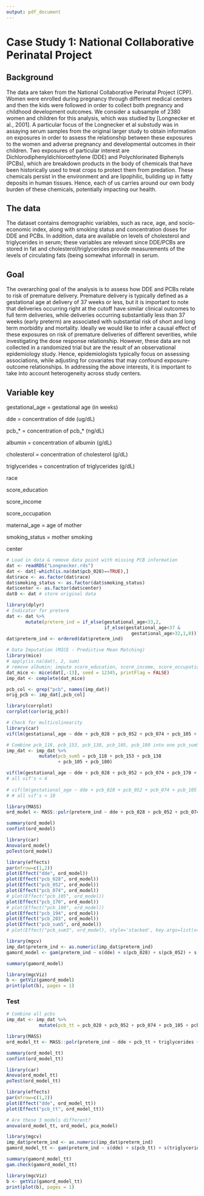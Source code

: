```yaml
---
output: pdf_document
---
```

# Case Study 1: National Collaborative Perinatal Project

## Background
The data are taken from the National Collaborative Perinatal Project (CPP). Women were enrolled during pregnancy through different medical centers and then the kids were followed in order to collect both pregnancy and childhood development outcomes. We consider a subsample of 2380 women and children for this analysis, which was studied by [Longnecker et al., 2001].  A particular focus of the Longnecker et al substudy was in assaying serum samples from the original larger study to obtain information on exposures in order to assess the relationship between these exposures to the women and adverse pregnancy and developmental outcomes in their children.  Two exposures of particular interest are Dichlorodiphenyldichloroethylene (DDE) and Polychlorinated Biphenyls (PCBs), which are breakdown products in the body of chemicals that have been historically used to treat crops to protect them from predation.  These chemicals persist in the environment and are lipophilic, building up in fatty deposits in human tissues.  Hence, each of us carries around our own body burden of these chemicals, potentially impacting our health.

## The data
The dataset contains demographic variables, such as race, age, and socio-economic index, along with smoking status and concentration doses for DDE and PCBs.  In addition, data are available on levels of cholesterol and triglycerides in serum; these variables are relevant since DDE/PCBs are stored in fat and cholesterol/triglycerides provide measurements of the levels of circulating fats (being somewhat informal) in serum. 

## Goal
The overarching goal of the analysis is to assess how DDE and PCBs relate to risk of premature delivery.  Premature delivery is typically defined as a gestational age at delivery of 37 weeks or less, but it is important to note that deliveries occurring right at the cutoff have similar clinical outcomes to full term deliveries, while deliveries occurring substantially less than 37 weeks (early preterm) are associated with substantial risk of short and long term morbidity and mortality.  Ideally we would like to infer a causal effect of these exposures on risk of premature deliveries of different severities, while investigating the dose response relationship.  However, these data are not collected in a randomized trial but are the result of an observational epidemiology study.  Hence, epidemiologists typically focus on assessing associations, while adjusting for covariates that may confound exposure-outcome relationships.  In addressing the above interests, it is important to take into account heterogeneity across study centers.

## Variable key 
gestational_age = gestational age (in weeks)

dde = concentration of dde (ug/dL)

pcb_* = concentration of pcb_* (ng/dL)

albumin = concentration of albumin (g/dL)

cholesterol = concentration of cholesterol (g/dL)

triglycerides =  concentration of triglycerides (g/dL)

race 

score_education 

score_income

score_occupation

maternal_age = age of mother

smoking_status = mother smoking

center

```r
# Load in data & remove data point with missing PCB information
dat <- readRDS("Longnecker.rds")
dat <- dat[-which(is.na(dat$pcb_028)==TRUE),]
dat$race <- as.factor(dat$race)
dat$smoking_status <- as.factor(dat$smoking_status)
dat$center <- as.factor(dat$center)
dat0 <- dat # store original data
```

```r
library(dplyr)
# Indicator for preterm
dat <- dat %>%
       mutate(preterm_ind = if_else(gestational_age<33,2,
                                    if_else(gestational_age<37 & 
                                              gestational_age>32,1,0)))
dat$preterm_ind <- ordered(dat$preterm_ind)
```

```r
# Data Imputation (MICE - Predictive Mean Matching)
library(mice)
# apply(is.na(dat), 2, sum) 
# remove albumin; impute score_education, score_income, score_occupation
dat_mice <- mice(dat[,-13], seed = 12345, printFlag = FALSE)
imp_dat <- complete(dat_mice)
```

```r
pcb_col <- grep("pcb", names(imp_dat))
orig_pcb <- imp_dat[,pcb_col]

library(corrplot)
corrplot(cor(orig_pcb))

# Check for multicolinearity
library(car)
vif(lm(gestational_age ~ dde + pcb_028 + pcb_052 + pcb_074 + pcb_105 + pcb_118 + pcb_153 + pcb_170 + pcb_138 + pcb_180 + pcb_194 + pcb_203, data = imp_dat))

# Combine pcb_118, pcb_153, pcb_138, pcb_105, pcb_180 into one pcb_sum5
imp_dat <- imp_dat %>%
            mutate(pcb_sum5 = pcb_118 + pcb_153 + pcb_138
                   + pcb_105 + pcb_180)

vif(lm(gestational_age ~ dde + pcb_028 + pcb_052 + pcb_074 + pcb_170 + pcb_194 + pcb_203 + pcb_sum5, data = imp_dat))
# all vif's < 4
 
# vif(lm(gestational_age ~ dde + pcb_028 + pcb_052 + pcb_074 + pcb_105 + pcb_170 + pcb_180 + pcb_194 + pcb_203 + pcb_sum3, data = imp_dat))
# # all vif's < 10
```

```r
library(MASS)
ord_model <- MASS::polr(preterm_ind ~ dde + pcb_028 + pcb_052 + pcb_074 + pcb_170 + pcb_194 + pcb_203 + pcb_sum5 + triglycerides + race + score_education + score_income + score_occupation + maternal_age + smoking_status + cholesterol + center, data = imp_dat, Hess = TRUE, method = "logistic")

summary(ord_model)
confint(ord_model)
```

```r
library(car)
Anova(ord_model)
poTest(ord_model)
```

```r
library(effects)
par(mfrow=c(1,2))
plot(Effect("dde", ord_model))
plot(Effect("pcb_028", ord_model))
plot(Effect("pcb_052", ord_model))
plot(Effect("pcb_074", ord_model))
# plot(Effect("pcb_105", ord_model))
plot(Effect("pcb_170", ord_model))
# plot(Effect("pcb_180", ord_model))
plot(Effect("pcb_194", ord_model))
plot(Effect("pcb_203", ord_model))
plot(Effect("pcb_sum5", ord_model))
# plot(Effect("pcb_sum3", ord_model), style='stacked', key.args=list(x=.55, y=.9))
```

```r
library(mgcv)
imp_dat$preterm_ind <- as.numeric(imp_dat$preterm_ind)
gamord_model <- gam(preterm_ind ~ s(dde) + s(pcb_028) + s(pcb_052) + s(pcb_074) + s(pcb_170) + s(pcb_194) + s(pcb_203) + s(pcb_sum5) + s(triglycerides) + race + s(score_education) + s(score_income) + s(score_occupation) + s(maternal_age) + smoking_status + s(cholesterol) + center, family = ocat(R=3), data = imp_dat)

summary(gamord_model)

library(mgcViz)
b <- getViz(gamord_model)
print(plot(b), pages = 1)
```


### Test
```r
# Combine all pcbs
imp_dat <- imp_dat %>%
            mutate(pcb_tt = pcb_028 + pcb_052 + pcb_074 + pcb_105 + pcb_118 + pcb_153 + pcb_170 + pcb_138 + pcb_180 + pcb_194 + pcb_203)

library(MASS)
ord_model_tt <- MASS::polr(preterm_ind ~ dde + pcb_tt + triglycerides + race + score_education + score_income + score_occupation + maternal_age + smoking_status + cholesterol + center, data = imp_dat, Hess = TRUE, method = "logistic")

summary(ord_model_tt)
confint(ord_model_tt)

library(car)
Anova(ord_model_tt)
poTest(ord_model_tt)

library(effects)
par(mfrow=c(1,2))
plot(Effect("dde", ord_model_tt))
plot(Effect("pcb_tt", ord_model_tt))

# Are these 3 models different?
anova(ord_model_tt, ord_model, pca_model)
```

```r
library(mgcv)
imp_dat$preterm_ind <- as.numeric(imp_dat$preterm_ind)
gamord_model_tt <- gam(preterm_ind ~ s(dde) + s(pcb_tt) + s(triglycerides) + race + s(score_education) + s(score_income) + s(score_occupation) + s(maternal_age) + smoking_status + s(cholesterol) + center, family = ocat(R=3), data = imp_dat)

summary(gamord_model_tt)
gam.check(gamord_model_tt)

library(mgcViz)
b <- getViz(gamord_model_tt)
print(plot(b), pages = 1)
```





